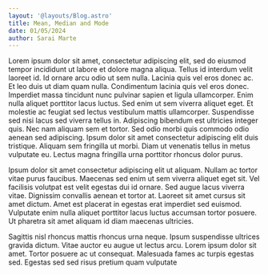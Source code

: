 ```yaml
---
layout: '@layouts/Blog.astro'
title: Mean, Median and Mode
date: 01/05/2024
author: Sarai Marte
---
```


Lorem ipsum dolor sit amet, consectetur adipiscing elit, sed do eiusmod tempor incididunt ut labore et dolore magna aliqua. Tellus id interdum velit laoreet id. Id ornare arcu odio ut sem nulla. Lacinia quis vel eros donec ac. Et leo duis ut diam quam nulla. Condimentum lacinia quis vel eros donec. Imperdiet massa tincidunt nunc pulvinar sapien et ligula ullamcorper. Enim nulla aliquet porttitor lacus luctus. Sed enim ut sem viverra aliquet eget. Et molestie ac feugiat sed lectus vestibulum mattis ullamcorper. Suspendisse sed nisi lacus sed viverra tellus in. Adipiscing bibendum est ultricies integer quis. Nec nam aliquam sem et tortor. Sed odio morbi quis commodo odio aenean sed adipiscing. Ipsum dolor sit amet consectetur adipiscing elit duis tristique. Aliquam sem fringilla ut morbi. Diam ut venenatis tellus in metus vulputate eu. Lectus magna fringilla urna porttitor rhoncus dolor purus.

Ipsum dolor sit amet consectetur adipiscing elit ut aliquam. Nullam ac tortor vitae purus faucibus. Maecenas sed enim ut sem viverra aliquet eget sit. Vel facilisis volutpat est velit egestas dui id ornare. Sed augue lacus viverra vitae. Dignissim convallis aenean et tortor at. Laoreet sit amet cursus sit amet dictum. Amet est placerat in egestas erat imperdiet sed euismod. Vulputate enim nulla aliquet porttitor lacus luctus accumsan tortor posuere. Ut pharetra sit amet aliquam id diam maecenas ultricies.

Sagittis nisl rhoncus mattis rhoncus urna neque. Ipsum suspendisse ultrices gravida dictum. Vitae auctor eu augue ut lectus arcu. Lorem ipsum dolor sit amet. Tortor posuere ac ut consequat. Malesuada fames ac turpis egestas sed. Egestas sed sed risus pretium quam vulputate 